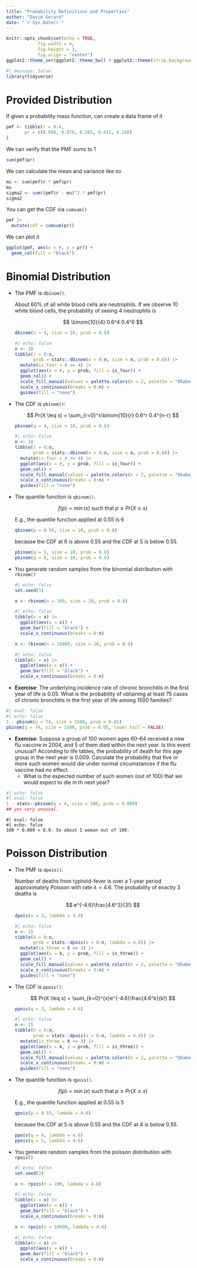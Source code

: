 ```yaml
---
title: "Probability Definitions and Properties"
author: "David Gerard"
date: "`r Sys.Date()`"
---
```


```r
knitr::opts_chunk$set(echo = TRUE, 
            fig.width = 4, 
            fig.height = 3, 
            fig.align = "center")
ggplot2::theme_set(ggplot2::theme_bw() + ggplot2::theme(strip.background = ggplot2::element_rect(fill = "white")))
```

```r
#| message: false
library(tidyverse)
```


# Provided Distribution

If given a probability mass function, can create a data frame of it
```r
pmf <- tibble(r = 0:4,
       pr = c(0.008, 0.076, 0.265, 0.411, 0.240)
)
```

We can verify that the PMF sums to 1
```r
sum(pmf$pr)
```

We can calculate the mean and variance like so
```r
mu <- sum(pmf$r * pmf$pr)
mu
sigma2 <- sum((pmf$r - mu)^2 * pmf$pr)
sigma2
```

You can get the CDF via `cumsum()`
```r
pmf |>
  mutate(cdf = cumsum(pr))
```


We can plot it
```r
ggplot(pmf, aes(x = r, y = pr)) +
  geom_col(fill = "black")
```


# Binomial Distribution

- The PMF is `dbinom()`. 

  About 60% of all white blood cells are neutrophils. If we observe 10 white blood cells, the probability of seeing 4 neutrophils is
  
  $$
  \binom{10}{4} 0.6^4 0.4^6
  $$
  
  ```r
  dbinom(x = 4, size = 10, prob = 0.6)
  ```
  
  ```r
  #| echo: false
  n <- 10
  tibble(r = 0:n,
         prob = stats::dbinom(x = 0:n, size = n, prob = 0.6)) |>
    mutate(is_four = r == 4) |>
    ggplot(aes(x = r, y = prob, fill = is_four)) +
    geom_col() +
    scale_fill_manual(values = palette.colors(n = 2, palette = "Okabe-Ito")) +
    scale_x_continuous(breaks = 0:n) +
    guides(fill = "none")
  ```

- The CDF is `pbinom()`:

  $$
  Pr(X \leq x) = \sum_{r=0}^x\binom{10}{r} 0.6^r 0.4^{n-r}
  $$
  ```r
  pbinom(q = 4, size = 10, prob = 0.6)
  ```
  
  ```r
  #| echo: false
  n <- 10
  tibble(r = 0:n,
         prob = stats::dbinom(x = 0:n, size = n, prob = 0.6)) |>
    mutate(is_four = r <= 4) |>
    ggplot(aes(x = r, y = prob, fill = is_four)) +
    geom_col() +
    scale_fill_manual(values = palette.colors(n = 2, palette = "Okabe-Ito")) +
    scale_x_continuous(breaks = 0:n) +
    guides(fill = "none")
  ```

- The quantile function is `qbinom()`.

  $$
  f(p) = \min(x) \text{ such that } p \leq Pr(X \leq x)
  $$
  
  E.g., the quantile function applied at 0.55 is 6
  ```r
  qbinom(p = 0.55, size = 10, prob = 0.6)
  ```
  because the CDF at 6 is above 0.55 and the CDF at 5 is below 0.55.
  ```r
  pbinom(q = 5, size = 10, prob = 0.6)
  pbinom(q = 6, size = 10, prob = 0.6)
  ```

- You generate random samples from the binomial distribution with `rbinom()`

  ```r
  #| echo: false
  set.seed(3)
  ```


  ```r
  x <- rbinom(n = 100, size = 10, prob = 0.6)
  ```
  
  ```r
  #| echo: false
  tibble(x = x) |>
    ggplot(aes(x = x)) +
    geom_bar(fill = "black") +
    scale_x_continuous(breaks = 0:n) 
  ```

  ```r
  x <- rbinom(n = 10000, size = 10, prob = 0.6)
  ```
  
  ```r
  #| echo: false
  tibble(x = x) |>
    ggplot(aes(x = x)) +
    geom_bar(fill = "black") +
    scale_x_continuous(breaks = 0:n) 
  ```

- **Exercise**: The underlying incidence rate of chronic bronchitis in the first year of life is 0.05. What is the probability of obtaining at least 75 cases of chronic bronchitis in the first year of life among 1500 families?

```r
#| eval: false
#| echo: false
1 - pbinom(q = 74, size = 1500, prob = 0.05)
pbinom(q = 74, size = 1500, prob = 0.05, lower.tail = FALSE)
```

- **Exercise**: Suppose a group of 100 women ages 60--64 received a new flu vaccine in 2004, and 5 of them died within the next year. Is this event unusual? According to life tables, the probability of death for this age group in the next year is 0.009. Calculate the probability that five or more such women would die under normal circumstances if the flu vaccine had no effect.
  - What is the expected number of such women (out of 100) that we would expect to die in th next year?

```r
#| echo: false
#| eval: false
1 - stats::pbinom(q = 4, size = 100, prob = 0.009)
## yes very unusual.
```
  
```block
#| eval: false
#| echo: false
100 * 0.009 = 0.9. So about 1 woman out of 100.
```
  

# Poisson Distribution

- The PMF is `dpois()`. 

  Number of deaths from typhoid-fever is over a 1-year period approximately Poisson with rate $\lambda = 4.6$. The probability of exactly 3 deaths is
  
  $$
  e^{-4.6}\frac{4.6^3}{3!}
  $$

  ```r
  dpois(x = 3, lambda = 4.6)
  ```
  
  ```r
  #| echo: false
  n <- 15
  tibble(k = 0:n,
         prob = stats::dpois(x = 0:n, lambda = 4.6)) |>
    mutate(is_three = k == 3) |>
    ggplot(aes(x = k, y = prob, fill = is_three)) +
    geom_col() +
    scale_fill_manual(values = palette.colors(n = 2, palette = "Okabe-Ito")) +
    scale_x_continuous(breaks = 0:n) +
    guides(fill = "none")
  ```

- The CDF is `ppois()`:

  $$
  Pr(X \leq x) = \sum_{k=0}^{x}e^{-4.6}\frac{4.6^k}{k!}
  $$
  ```r
  ppois(q = 3, lambda = 4.6)
  ```

  ```r
  #| echo: false
  n <- 15
  tibble(k = 0:n,
         prob = stats::dpois(x = 0:n, lambda = 4.6)) |>
    mutate(is_three = k <= 3) |>
    ggplot(aes(x = k, y = prob, fill = is_three)) +
    geom_col() +
    scale_fill_manual(values = palette.colors(n = 2, palette = "Okabe-Ito")) +
    scale_x_continuous(breaks = 0:n) +
    guides(fill = "none")
  ```

- The quantile function is `qpois()`.

  $$
  f(p) = \min(x) \text{ such that } p \leq Pr(X \leq x)
  $$
  
  E.g., the quantile function applied at 0.55 is 5
  ```r
  qpois(p = 0.55, lambda = 4.6)
  ```
  because the CDF at 5 is above 0.55 and the CDF at 4 is below 0.55.
  ```r
  ppois(q = 4, lambda = 4.6)
  ppois(q = 5, lambda = 4.6)
  ```

- You generate random samples from the poisson distribution with `rpois()`

  ```r
  #| echo: false
  set.seed(3)
  ```


  ```r
  x <- rpois(n = 100, lambda = 4.6)
  ```
  
  ```r
  #| echo: false
  tibble(x = x) |>
    ggplot(aes(x = x)) +
    geom_bar(fill = "black") +
    scale_x_continuous(breaks = 0:n) 
  ```

  ```r
  x <- rpois(n = 10000, lambda = 4.6)
  ```
  
  ```r
  #| echo: false
  tibble(x = x) |>
    ggplot(aes(x = x)) +
    geom_bar(fill = "black") +
    scale_x_continuous(breaks = 0:n) 
  ```

